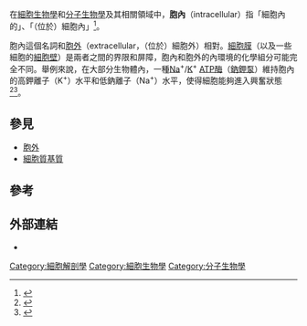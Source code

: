 在[[細胞生物學|細胞生物學]]和[[分子生物學|分子生物學]]及其相關領域中，'''胞內'''（intracellular）指「細胞內的」、「（位於）細胞內」<ref name="urlwww.medterms.com">{{cite web |url=http://www.medterms.com/script/main/art.asp?articlekey=24383 |title=Definition of Intracellular |date= |format= |work= |publisher= |pages= |language= |archiveurl=https://web.archive.org/web/20120807052249/http://www.medterms.com/script/main/art.asp?articlekey=24383 |archivedate=2012-08-07 |quote= |accessdate= |dead-url=no }}</ref>。

胞內這個名詞和[[胞外|胞外]]（extracellular，（位於）細胞外）相對。[[細胞膜|細胞膜]]（以及一些細胞的[[細胞壁|細胞壁]]）是兩者之間的界限和屏障，胞內和胞外的內環境的化學組分可能完全不同。舉例來說，在大部分生物體內，一種[[鈉|Na]]<sup>+</sup>/[[鉀|K]]<sup>+</sup> [[ATP酶|ATP酶]]（[[鈉鉀泵|鈉鉀泵]]）維持胞內的高鉀離子（K<sup>+</sup>）水平和低鈉離子（Na<sup>+</sup>）水平，使得細胞能夠進入興奮狀態<ref name="isbn0-7167-7601-4">{{cite book |author1=Matsudaira, Paul T. |author2=Lodish, Harvey F. |author3=Arnold Berk |author4=Kaiser, Chris |author5=Monty Krieger |author6=Matthew P Scott |author7=Anthony Bretscher |author8=Hidde Ploegh |title=Molecular cell biology |edition= |language= |publisher=W.H. Freeman |location=San Francisco |year=2008 |origyear= |pages= |quote= |isbn=0-7167-7601-4 |oclc= |doi= |url= |accessdate=}}</ref><ref name="pmid15075266">{{cite journal |vauthors=Benito B, Garciadeblás B, Schreier P, Rodríguez-Navarro A |title=Novel p-type ATPases mediate high-affinity potassium or sodium uptake in fungi |journal=Eukaryotic Cell |volume=3 |issue=2 |pages=359–68 |date=April 2004 |pmid=15075266 |pmc=387655 |doi= 10.1128/ec.3.2.359-368.2004|url= |issn=}}</ref>。

==參見==
* [[胞外|胞外]]
* [[細胞質基質|細胞質基質]]

==參考==
{{reflist|2}}

==外部連結==
* {{MeshName|Intracellular}}

[[Category:細胞解剖學|Category:細胞解剖學]]
[[Category:細胞生物學|Category:細胞生物學]]
[[Category:分子生物學|Category:分子生物學]]